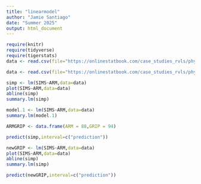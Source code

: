 ```yaml
---
title: "linearmodel"
author: "Jamie Santiago"
date: "Summer 2025"
output: html_document
---
```


```r
require(knitr)
require(tidyverse)
require(tigerstats)
data <- read.csv(file="https://onlinestatbook.com/case_studies_rvls/physical_strength/data.txt", sep="", header=TRUE)
```

```r
data <- read.csv(file="https://onlinestatbook.com/case_studies_rvls/physical_strength/data.txt",sep="",header=TRUE) 
```
```r
simp <- lm(SIMS~ARM,data=data)
plot(SIMS~ARM,data=data)
abline(simp)
summary.lm(simp)
```
```r
model.1 <- lm(SIMS~ARM,data=data)
summary.lm(model.1)
```

```r
ARMGRIP <- data.frame(ARM = 88,GRIP = 94)
```
 
```r
predict(simp,interval=c("prediction"))
```

```r
newGRIP <- lm(SIMS~ARM,data=data)
plot(SIMS~ARM,data=data)
abline(simp)
summary.lm(simp)
```
```r
predict(newGRIP,interval=c("prediction"))
```